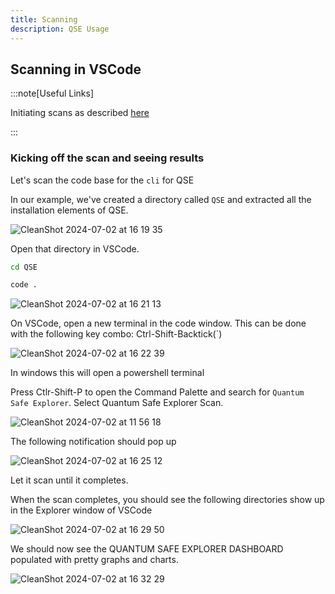 ```yaml
---
title: Scanning
description: QSE Usage
---
```


## Scanning in VSCode

:::note[Useful Links]

Initiating scans as described [here](https://www.ibm.com/docs/en/quantum-safe/quantum-safe-explorer/1.0.x?topic=extension-initiating-scan)

:::

### Kicking off the scan and seeing results

Let's scan the code base for the `cli` for QSE

In our example, we've created a directory called `QSE` and extracted all the installation elements of QSE.

![CleanShot 2024-07-02 at 16 19 35](https://media.github.ibm.com/user/20330/files/f5ea5ac5-531b-4ad2-84a7-315cc739a34e)

Open that directory in VSCode.

```zsh
cd QSE

code .
```
![CleanShot 2024-07-02 at 16 21 13](https://media.github.ibm.com/user/20330/files/22d897fd-140f-4ce4-8d39-a9ba55744c65)

On VSCode, open a new terminal in the code window. This can be done with the following key combo: Ctrl-Shift-Backtick(`)

![CleanShot 2024-07-02 at 16 22 39](https://media.github.ibm.com/user/20330/files/4e7aa8b7-37e5-4915-81bd-73ad33e2f9e7)

In windows this will open a powershell terminal

Press Ctlr-Shift-P to open the Command Palette and search for `Quantum Safe Explorer`. Select Quantum Safe Explorer Scan.

![CleanShot 2024-07-02 at 11 56 18](https://media.github.ibm.com/user/20330/files/4ad0d900-f57f-488f-be45-8a8f57ed9bb6)

The following notification should pop up

![CleanShot 2024-07-02 at 16 25 12](https://media.github.ibm.com/user/20330/files/9ce468f9-9a57-483d-ba89-70e33a86bd9b)

Let it scan until it completes.

When the scan completes, you should see the following directories show up in the Explorer window of VSCode

![CleanShot 2024-07-02 at 16 29 50](https://media.github.ibm.com/user/20330/files/fddaefff-0770-4c9f-a5f0-14c780e5c851)

We should now see the QUANTUM SAFE EXPLORER DASHBOARD populated with pretty graphs and charts.

![CleanShot 2024-07-02 at 16 32 29](https://media.github.ibm.com/user/20330/files/53f3a9c6-f816-4db6-ad15-d8b3dfbfe9f3)